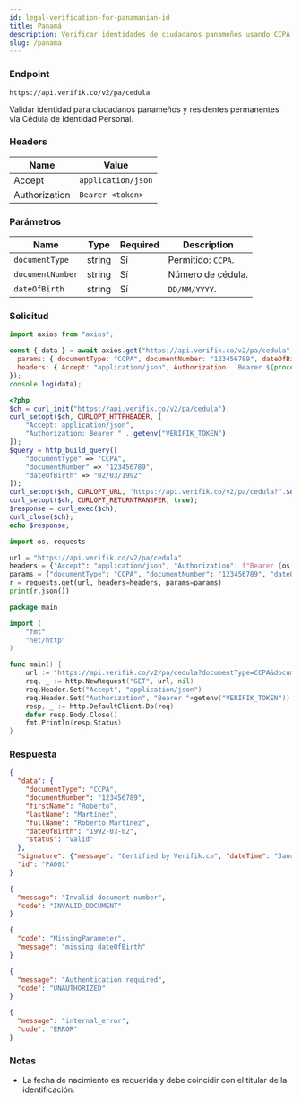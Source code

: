 ```yaml
---
id: legal-verification-for-panamanian-id
title: Panamá
description: Verificar identidades de ciudadanos panameños usando CCPA (Cédula de Identidad Personal)
slug: /panama
---
```



### Endpoint

```
https://api.verifik.co/v2/pa/cedula
```

Validar identidad para ciudadanos panameños y residentes permanentes vía Cédula de Identidad Personal.

### Headers

| Name | Value |
| --- | --- |
| Accept | `application/json` |
| Authorization | `Bearer <token>` |

### Parámetros

| Name | Type | Required | Description |
| --- | --- | --- | --- |
| `documentType` | string | Sí | Permitido: `CCPA`. |
| `documentNumber` | string | Sí | Número de cédula. |
| `dateOfBirth` | string | Sí | `DD/MM/YYYY`. |

### Solicitud

<Tabs>
  <TabItem value="node" label="Node.js">

```javascript
import axios from "axios";

const { data } = await axios.get("https://api.verifik.co/v2/pa/cedula", {
  params: { documentType: "CCPA", documentNumber: "123456789", dateOfBirth: "02/03/1992" },
  headers: { Accept: "application/json", Authorization: `Bearer ${process.env.VERIFIK_TOKEN}` },
});
console.log(data);
```

  </TabItem>
  <TabItem value="php" label="PHP">

```php
<?php
$ch = curl_init("https://api.verifik.co/v2/pa/cedula");
curl_setopt($ch, CURLOPT_HTTPHEADER, [
    "Accept: application/json",
    "Authorization: Bearer " . getenv("VERIFIK_TOKEN")
]);
$query = http_build_query([
    "documentType" => "CCPA",
    "documentNumber" => "123456789",
    "dateOfBirth" => "02/03/1992"
]);
curl_setopt($ch, CURLOPT_URL, "https://api.verifik.co/v2/pa/cedula?".$query);
curl_setopt($ch, CURLOPT_RETURNTRANSFER, true);
$response = curl_exec($ch);
curl_close($ch);
echo $response;
```

  </TabItem>
  <TabItem value="python" label="Python">

```python
import os, requests

url = "https://api.verifik.co/v2/pa/cedula"
headers = {"Accept": "application/json", "Authorization": f"Bearer {os.getenv('VERIFIK_TOKEN')}"}
params = {"documentType": "CCPA", "documentNumber": "123456789", "dateOfBirth": "02/03/1992"}
r = requests.get(url, headers=headers, params=params)
print(r.json())
```

  </TabItem>
  <TabItem value="go" label="Go">

```go
package main

import (
    "fmt"
    "net/http"
)

func main() {
    url := "https://api.verifik.co/v2/pa/cedula?documentType=CCPA&documentNumber=123456789&dateOfBirth=02/03/1992"
    req, _ := http.NewRequest("GET", url, nil)
    req.Header.Set("Accept", "application/json")
    req.Header.Set("Authorization", "Bearer "+getenv("VERIFIK_TOKEN"))
    resp, _ := http.DefaultClient.Do(req)
    defer resp.Body.Close()
    fmt.Println(resp.Status)
}
```

  </TabItem>
 </Tabs>

### Respuesta

<Tabs>
  <TabItem value="200" label="200">

```json
{
  "data": {
    "documentType": "CCPA",
    "documentNumber": "123456789",
    "firstName": "Roberto",
    "lastName": "Martínez",
    "fullName": "Roberto Martínez",
    "dateOfBirth": "1992-03-02",
    "status": "valid"
  },
  "signature": {"message": "Certified by Verifik.co", "dateTime": "January 16, 2024 3:44 PM"},
  "id": "PA001"
}
```

  </TabItem>
  <TabItem value="400" label="400">

```json
{
  "message": "Invalid document number",
  "code": "INVALID_DOCUMENT"
}
```

  </TabItem>
  <TabItem value="409" label="409">

```json
{
  "code": "MissingParameter",
  "message": "missing dateOfBirth"
}
```

  </TabItem>
  <TabItem value="401" label="401">

```json
{
  "message": "Authentication required",
  "code": "UNAUTHORIZED"
}
```

  </TabItem>
  <TabItem value="500" label="500">

```json
{
  "message": "internal_error",
  "code": "ERROR"
}
```

  </TabItem>
 </Tabs>

### Notas

- La fecha de nacimiento es requerida y debe coincidir con el titular de la identificación.

